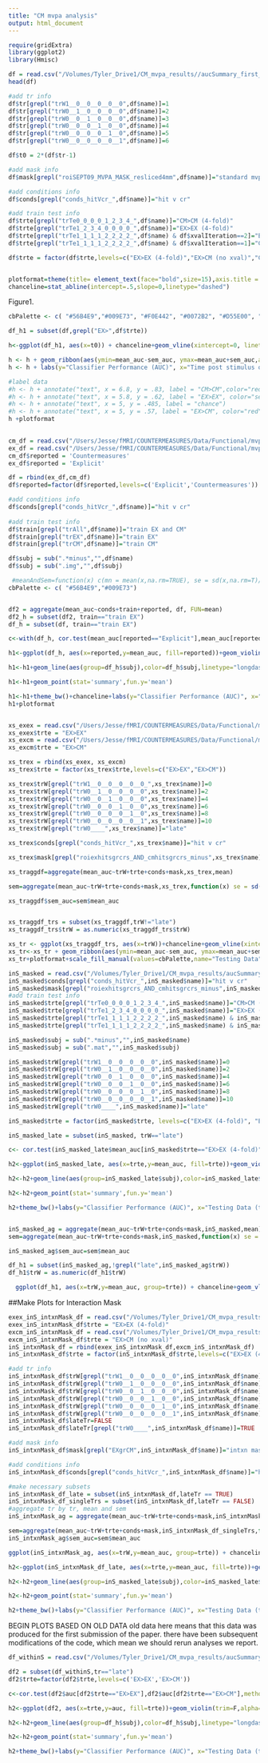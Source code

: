 ```yaml
---
title: "CM mvpa analysis"
output: html_document
---
```

```r
require(gridExtra)
library(ggplot2)
library(Hmisc)

df = read.csv("/Volumes/Tyler_Drive1/CM_mvpa_results//aucSummary_first_try_hitVcr.csv", header = T)
head(df)

#add tr info
df$tr[grepl("trW1__0__0__0__0__0",df$name)]=1
df$tr[grepl("trW0__1__0__0__0__0",df$name)]=2
df$tr[grepl("trW0__0__1__0__0__0",df$name)]=3
df$tr[grepl("trW0__0__0__1__0__0",df$name)]=4
df$tr[grepl("trW0__0__0__0__1__0",df$name)]=5
df$tr[grepl("trW0__0__0__0__0__1",df$name)]=6

df$t0 = 2*(df$tr-1)

#add mask info
df$mask[grepl("roiSEPT09_MVPA_MASK_resliced4mm",df$name)]="standard mvpa mask"

#add conditions info
df$conds[grepl("conds_hitVcr_",df$name)]="hit v cr"

#add train test info
df$trte[grepl("trTe0_0_0_0_1_2_3_4_",df$name)]="CM>CM (4-fold)"
df$trte[grepl("trTe1_2_3_4_0_0_0_0_",df$name)]="EX>EX (4-fold)"
df$trte[grepl("trTe1_1_1_1_2_2_2_2_",df$name) & df$xvalIteration==2]="EX>CM (no xval)"
df$trte[grepl("trTe1_1_1_1_2_2_2_2_",df$name) & df$xvalIteration==1]="CM>EX (no xval)"

df$trte = factor(df$trte,levels=c("EX>EX (4-fold)","EX>CM (no xval)","CM>CM (4-fold)","CM>EX (no xval)"))


plotformat=theme(title= element_text(face="bold",size=15),axis.title = element_text(face="bold",size=14),axis.text=element_text(size=13))
chanceline=stat_abline(intercept=.5,slope=0,linetype="dashed")


```

Figure1.

```r
cbPalette <- c( "#56B4E9","#009E73", "#F0E442", "#0072B2", "#D55E00", "#CC79A7","#999999", "#E69F00")

df_h1 = subset(df,grepl("EX>",df$trte))

h<-ggplot(df_h1, aes(x=t0)) + chanceline+geom_vline(xintercept=0, linetype="dotted")+ theme_bw() +scale_fill_manual(values=cbPalette) + scale_colour_manual(values=cbPalette)

h <- h + geom_ribbon(aes(ymin=mean_auc-sem_auc, ymax=mean_auc+sem_auc,alpha=1, fill=trte,color=trte)) + geom_line(aes(y=mean_auc,fill=trte,color=trte),linetype="dashed")
h <- h + labs(y="Classifier Performance (AUC)", x="Time post stimulus onset (s)", title="Classifier Performance Across Time") + ylim(.4, .7) +theme()

#label data
#h <- h + annotate("text", x = 6.8, y = .83, label = "CM>CM",color="red")
#h <- h + annotate("text", x = 5.8, y = .62, label = "EX>EX", color="seaFoam")
#h <- h + annotate("text", x = 5, y = .485, label = "chance")
#h <- h + annotate("text", x = 5, y = .57, label = "EX>CM", color="red") + annotate("text", x = 4.2, y = .51, label = "CM>EX", color="OliveDrab") + scale_x_continuous(breaks=seq(0,10,2))
h +plotformat
         
```

```r
cm_df = read.csv("/Users/Jesse/fMRI/COUNTERMEASURES/Data/Functional/mvpa_results/aucSummary_reportCM_across_subs_masked.csv", header = T)
ex_df = read.csv("/Users/Jesse/fMRI/COUNTERMEASURES/Data/Functional/mvpa_results/aucSummary_reportEX_across_subs_masked.csv", header = T)
cm_df$reported = 'Countermeasures'
ex_df$reported = 'Explicit'

df = rbind(ex_df,cm_df)
df$reported=factor(df$reported,levels=c('Explicit','Countermeasures'))

#add conditions info
df$conds[grepl("conds_hitVcr_",df$name)]="hit v cr"
  
#add train test info
df$train[grepl("trAll",df$name)]="train EX and CM"
df$train[grepl("trEX",df$name)]="train EX"
df$train[grepl("trCM",df$name)]="train CM"

df$subj = sub(".*minus","",df$name)
df$subj = sub(".img","",df$subj)
```

```r
 #meanAndSem=function(x) c(mn = mean(x,na.rm=TRUE), se = sd(x,na.rm=T)/sqrt((sum(as.double(!is.na(x))))), max(x), min(x))
cbPalette <- c( "#56B4E9","#009E73")


df2 = aggregate(mean_auc~conds+train+reported, df, FUN=mean)
df2_h = subset(df2, train=="train EX")
df_h = subset(df, train=="train EX")

c<-with(df_h, cor.test(mean_auc[reported=="Explicit"],mean_auc[reported=="Countermeasures"],method="pearson"))

h1<-ggplot(df_h, aes(x=reported,y=mean_auc, fill=reported))+geom_violin(trim=F,alpha=.6)

h1<-h1+geom_line(aes(group=df_h$subj),color=df_h$subj,linetype="longdash")

h1<-h1+geom_point(stat='summary',fun.y='mean')

h1<-h1+theme_bw()+chanceline+labs(y="Classifier Performance (AUC)", x="Testing Data (task)", title="Classifier Performance Across Subjects")+theme(axis.ticks=element_blank(),axis.text.x=element_blank())+scale_fill_manual(values=cbPalette,name="Testing Data",breaks=c("Explicit","Countermeasures"),labels=c("Explicit","Countermeasures"))
h1+plotformat



```

```r
xs_exex = read.csv("/Users/Jesse/fMRI/COUNTERMEASURES/Data/Functional/mvpa_results/acrossSs_trEXteEX_combinedFXMask_hitvcr.csv", header = T)
xs_exex$trte = "EX>EX"
xs_excm = read.csv("/Users/Jesse/fMRI/COUNTERMEASURES/Data/Functional/mvpa_results/acrossSs_trEXteCM_combinedFXMask_hitvcr.csv", header = T)
xs_excm$trte = "EX>CM"

xs_trex = rbind(xs_exex, xs_excm)
xs_trex$trte = factor(xs_trex$trte,levels=c("EX>EX","EX>CM"))

xs_trex$trW[grepl("trW1__0__0__0__0__0_",xs_trex$name)]=0
xs_trex$trW[grepl("trW0__1__0__0__0__0",xs_trex$name)]=2
xs_trex$trW[grepl("trW0__0__1__0__0__0",xs_trex$name)]=4
xs_trex$trW[grepl("trW0__0__0__1__0__0",xs_trex$name)]=6
xs_trex$trW[grepl("trW0__0__0__0__1__0",xs_trex$name)]=8
xs_trex$trW[grepl("trW0__0__0__0__0__1",xs_trex$name)]=10
xs_trex$trW[grepl("trW0____",xs_trex$name)]="late"

xs_trex$conds[grepl("conds_hitVcr_",xs_trex$name)]="hit v cr"

xs_trex$mask[grepl("roiexhitsgrcrs_AND_cmhitsgrcrs_minus",xs_trex$name)]="combined fx leave one out"
```

```r
xs_traggdf=aggregate(mean_auc~trW+trte+conds+mask,xs_trex,mean)

sem=aggregate(mean_auc~trW+trte+conds+mask,xs_trex,function(x) se = sd(x,na.rm=T)/sqrt((sum(as.double(!is.na(x))))))

xs_traggdf$sem_auc=sem$mean_auc


xs_traggdf_trs = subset(xs_traggdf,trW!="late")
xs_traggdf_trs$trW = as.numeric(xs_traggdf_trs$trW)

xs_tr <- ggplot(xs_traggdf_trs, aes(x=trW))+chanceline+geom_vline(xintercept=0, linetype="dotted")+ theme_bw() #+scale_fill_manual(values=cbPalette) + scale_colour_manual(values=cbPalette)
xs_tr<-xs_tr + geom_ribbon(aes(ymin=mean_auc-sem_auc, ymax=mean_auc+sem_auc,alpha=1, fill=trte,color=trte)) + geom_line(aes(y=mean_auc,fill=trte,color=trte),linetype="dashed")
xs_tr+plotformat+scale_fill_manual(values=cbPalette,name="Testing Data",breaks=c("EX>EX","EX>CM"),labels=c("Explicit","Countermeasures"))+scale_colour_manual(values=cbPalette,name="Testing Data",breaks=c("EX>EX","EX>CM"),labels=c("Explicit","Countermeasures"))+ylim(.4,.7)+ labs(y="Classifier Performance (AUC)", x="Time post stimulus onset (s)", title="Classifier Performance Across Time")+scale_x_continuous(breaks=seq(0,10,2))
```

```r
inS_masked = read.csv("/Volumes/Tyler_Drive1/CM_mvpa_results/aucSummary__exexandexcm_lateTrs_withinS_exANDcr_hitgrcrMask.csv", header = T)
inS_masked$conds[grepl("conds_hitVcr_",inS_masked$name)]="hit v cr"
inS_masked$mask[grepl("roiexhitsgrcrs_AND_cmhitsgrcrs_minus",inS_masked$name)]="combined fx leave one out"
#add train test info
inS_masked$trte[grepl("trTe0_0_0_0_1_2_3_4_",inS_masked$name)]="CM>CM (4-fold)"
inS_masked$trte[grepl("trTe1_2_3_4_0_0_0_0_",inS_masked$name)]="EX>EX (4-fold)"
inS_masked$trte[grepl("trTe1_1_1_1_2_2_2_2_",inS_masked$name) & inS_masked$xvalIteration==2]="EX>CM (no xval)"
inS_masked$trte[grepl("trTe1_1_1_1_2_2_2_2_",inS_masked$name) & inS_masked$xvalIteration==1]="CM>EX (no xval)"

inS_masked$subj = sub(".*minus","",inS_masked$name)
inS_masked$subj = sub(".mat","",inS_masked$subj)

inS_masked$trW[grepl("trW1__0__0__0__0__0",inS_masked$name)]=0
inS_masked$trW[grepl("trW0__1__0__0__0__0",inS_masked$name)]=2
inS_masked$trW[grepl("trW0__0__1__0__0__0",inS_masked$name)]=4
inS_masked$trW[grepl("trW0__0__0__1__0__0",inS_masked$name)]=6
inS_masked$trW[grepl("trW0__0__0__0__1__0",inS_masked$name)]=8
inS_masked$trW[grepl("trW0__0__0__0__0__1",inS_masked$name)]=10
inS_masked$trW[grepl("trW0____",inS_masked$name)]="late"

inS_masked$trte = factor(inS_masked$trte, levels=c("EX>EX (4-fold)", "EX>CM (no xval)"))

inS_masked_late = subset(inS_masked, trW=="late")

c<- cor.test(inS_masked_late$mean_auc[inS_masked$trte=="EX>EX (4-fold)"], inS_masked$mean_auc[inS_masked$trte=="EX>CM (no xval)"], method = "pearson" )

h2<-ggplot(inS_masked_late, aes(x=trte,y=mean_auc, fill=trte))+geom_violin(trim=F,alpha=.6)+chanceline

h2<-h2+geom_line(aes(group=inS_masked_late$subj),color=inS_masked_late$subj,linetype="longdash")

h2<-h2+geom_point(stat='summary',fun.y='mean')

h2+theme_bw()+labs(y="Classifier Performance (AUC)", x="Testing Data (task)", title="Common FX Mask Within S")+scale_x_discrete(breaks=NULL)+theme(axis.ticks=element_blank(),axis.text.x=element_blank())+scale_fill_manual(values=cbPalette,name="Testing Data",breaks=c("EX>EX (4-fold)","EX>CM (no xval)"),labels=c("Explicit","Countermeasures"))+plotformat+ylim(0.1, 1)


inS_masked_ag = aggregate(mean_auc~trW+trte+conds+mask,inS_masked,mean)
sem=aggregate(mean_auc~trW+trte+conds+mask,inS_masked,function(x) se = sd(x,na.rm=T)/sqrt((sum(as.double(!is.na(x))))))

inS_masked_ag$sem_auc=sem$mean_auc

df_h1 = subset(inS_masked_ag,!grepl("late",inS_masked_ag$trW))
df_h1$trW = as.numeric(df_h1$trW)

  ggplot(df_h1, aes(x=trW,y=mean_auc, group=trte)) + chanceline+geom_vline(xintercept=0, linetype="dotted")+ theme_bw() + geom_ribbon(aes(ymin=mean_auc-sem_auc, ymax=mean_auc+sem_auc,alpha=1, fill=trte,color=trte), show_guide=FALSE) + geom_line(aes(y=mean_auc,fill=trte,color=trte),linetype="longdash")+ labs(y="Classifier Performance (AUC)", x="Time post stimulus onset (s)", title="Classifier Performance Across Time") + ylim(.4, .7) +theme()+scale_fill_manual(values=cbPalette) + scale_colour_manual(values=cbPalette)+plotformat

```


##Make Plots for Interaction Mask
```r
exex_inS_intxnMask_df = read.csv("/Volumes/Tyler_Drive1/CM_mvpa_results/aucSummary__EXEX_withinS_exgrcr_hitgrcrMask.csv", header = T)
exex_inS_intxnMask_df$trte = "EX>EX (4-fold)"
excm_inS_intxnMask_df = read.csv("/Volumes/Tyler_Drive1/CM_mvpa_results/aucSummary__EXCM_withinS_exgrcr_hitgrcrMask.csv", header = T)
excm_inS_intxnMask_df$trte = "EX>CM (no xval)"
inS_intxnMask_df = rbind(exex_inS_intxnMask_df,excm_inS_intxnMask_df)
inS_intxnMask_df$trte = factor(inS_intxnMask_df$trte,levels=c("EX>EX (4-fold)", "EX>CM (no xval)"))

#add tr info
inS_intxnMask_df$trW[grepl("trW1__0__0__0__0__0",inS_intxnMask_df$name)]=0
inS_intxnMask_df$trW[grepl("trW0__1__0__0__0__0",inS_intxnMask_df$name)]=2
inS_intxnMask_df$trW[grepl("trW0__0__1__0__0__0",inS_intxnMask_df$name)]=4
inS_intxnMask_df$trW[grepl("trW0__0__0__1__0__0",inS_intxnMask_df$name)]=6
inS_intxnMask_df$trW[grepl("trW0__0__0__0__1__0",inS_intxnMask_df$name)]=8
inS_intxnMask_df$trW[grepl("trW0__0__0__0__0__1",inS_intxnMask_df$name)]=10
inS_intxnMask_df$lateTr=FALSE
inS_intxnMask_df$lateTr[grepl("trW0____",inS_intxnMask_df$name)]=TRUE

#add mask info
inS_intxnMask_df$mask[grepl("EXgrCM",inS_intxnMask_df$name)]="intxn mask"

#add conditions info
inS_intxnMask_df$conds[grepl("conds_hitVcr_",inS_intxnMask_df$name)]="hit v cr"

#make necessary subsets
inS_intxnMask_df_late = subset(inS_intxnMask_df,lateTr == TRUE)
inS_intxnMask_df_singleTrs = subset(inS_intxnMask_df,lateTr == FALSE)
#aggregate tr by tr, mean and sem
inS_intxnMask_ag = aggregate(mean_auc~trW+trte+conds+mask,inS_intxnMask_df_singleTrs,mean)

sem=aggregate(mean_auc~trW+trte+conds+mask,inS_intxnMask_df_singleTrs,function(x) se = sd(x,na.rm=T)/sqrt((sum(as.double(!is.na(x))))))
inS_intxnMask_ag$sem_auc=sem$mean_auc

```

```r
ggplot(inS_intxnMask_ag, aes(x=trW,y=mean_auc, group=trte)) + chanceline+geom_vline(xintercept=0, linetype="dotted")+ theme_bw() + geom_ribbon(aes(ymin=mean_auc-sem_auc, ymax=mean_auc+sem_auc,alpha=1, fill=trte,color=trte), show_guide=FALSE) + geom_line(aes(y=mean_auc,fill=trte,color=trte),linetype="longdash")+ labs(y="Classifier Performance (AUC)", x="Time post stimulus onset (s)", title="Intxn Mask Within S") + ylim(.4, .7) +theme()+scale_fill_manual(values=cbPalette) + scale_colour_manual(values=cbPalette)+plotformat

h2<-ggplot(inS_intxnMask_df_late, aes(x=trte,y=mean_auc, fill=trte))+geom_violin(trim=F,alpha=.6)+chanceline

h2<-h2+geom_line(aes(group=inS_masked_late$subj),color=inS_masked_late$subj,linetype="longdash")

h2<-h2+geom_point(stat='summary',fun.y='mean')

h2+theme_bw()+labs(y="Classifier Performance (AUC)", x="Testing Data (task)", title="Intxn FX Mask Within S")+scale_x_discrete(breaks=NULL)+theme(axis.ticks=element_blank(),axis.text.x=element_blank())+scale_fill_manual(values=cbPalette,name="Testing Data",breaks=c("EX>EX (4-fold)","EX>CM (no xval)"),labels=c("Explicit","Countermeasures"))+plotformat+ylim(0.1, 1)

```


BEGIN PLOTS BASED ON OLD DATA
old data here means that this data was produced for the first submission of the paper. there have been subsequent modifications of the code, which mean we should rerun analyses we report.


```r
df_withinS = read.csv("/Volumes/Tyler_Drive1/CM_mvpa_results/aucSummary_exex_cmcm_hitvcr_macarthur_101014.csv", header = T)
```

```r
df2 = subset(df_withinS,tr=="late")
df2$trte=factor(df2$trte,levels=c('EX>EX','EX>CM'))

c<-cor.test(df2$auc[df2$trte=="EX>EX"],df2$auc[df2$trte=="EX>CM"],method="pearson")

h2<-ggplot(df2, aes(x=trte,y=auc, fill=trte))+geom_violin(trim=F,alpha=.6)+chanceline

h2<-h2+geom_line(aes(group=df_h$subj),color=df_h$subj,linetype="longdash")

h2<-h2+geom_point(stat='summary',fun.y='mean')

h2+theme_bw()+labs(y="Classifier Performance (AUC)", x="Testing Data (task)", title="SEPT 09 Mask Within S")+scale_x_discrete(breaks=NULL)+theme(axis.ticks=element_blank(),axis.text.x=element_blank())+scale_fill_manual(values=cbPalette,name="Testing Data",breaks=c("EX>EX","EX>CM"),labels=c("Explicit","Countermeasures"))+plotformat+ylim(0.1, 1)

```


